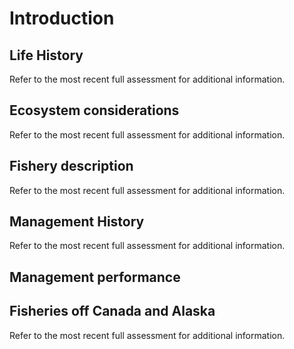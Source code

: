 \pagebreak
\setlength{\parskip}{5mm plus1mm minus1mm}
\pagenumbering{arabic}
\setcounter{page}{1}
\setcounter{section}{0}
\renewcommand{\thefigure}{\arabic{figure}}
\renewcommand{\thetable}{\arabic{table}}
\setcounter{table}{0}
\setcounter{figure}{0}

# Introduction

<!-- Scientific name, distribution, the basis for the choice of stock structure, including regional differences in life history or other biological characteristics that should form the basis of management units.  -->

## Life History

Refer to the most recent full assessment for additional information.

## Ecosystem considerations

Refer to the most recent full assessment for additional information.

## Fishery description

Refer to the most recent full assessment for additional information.

## Management History

Refer to the most recent full assessment for additional information.

## Management performance

<!-- Management performance, including a table or tables comparing Overfishing Limit (OFL), Acceptable Biological Catch (ABC), Annual Catch Limit (ACL), landings, and catch (i.e., landings plus discard) for each area and year. Groundfish assessments that estimate dead discarded catch must include a disclaimer noting that total mortality estimates from the WCGOP and from the stock assessment may differ due to the use of different methods. Investigation into how these methods differ is beyond the scope of a benchmark assessment. The rationale for modeling discard mortality can also be provided. This should be included in all update assessments.  -->

## Fisheries off Canada and Alaska

Refer to the most recent full assessment for additional information.
